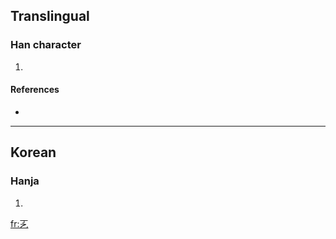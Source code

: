 ==Translingual==

===Han character===
{{Han char|rn=5|rad=乙|as=02|sn=3|four=|canj=一弓弓 (MNN)}}

# {{defn|Han}}

====References====
* {{Han ref|kx=0084.051|dkj=|dj=|hdz=|uh=3409|ud=13321|bh=|bd=}}

----

==Korean==

===Hanja===
{{ko-hanja|hangeul=절|rv=jeol|mr=chŏl|y=cel}}

# {{defn|Korean}}

[[fr:㐉]]